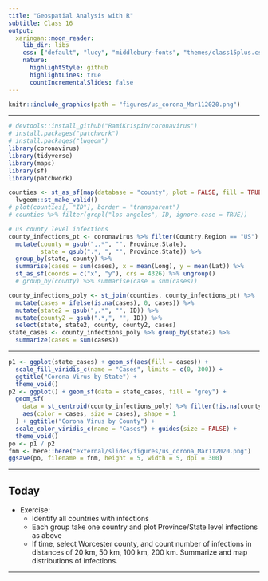```yaml
---
title: "Geospatial Analysis with R"
subtitle: Class 16
output:
  xaringan::moon_reader:
    lib_dir: libs
    css: ["default", "lucy", "middlebury-fonts", "themes/class15plus.css"]
    nature:
      highlightStyle: github
      highlightLines: true
      countIncrementalSlides: false
---
```



```r
knitr::include_graphics(path = "figures/us_corona_Mar112020.png")
```

---

```r
# devtools::install_github("RamiKrispin/coronavirus")
# install.packages("patchwork")
# install.packages("lwgeom")
library(coronavirus)
library(tidyverse)
library(maps)
library(sf)
library(patchwork)

counties <- st_as_sf(map(database = "county", plot = FALSE, fill = TRUE)) %>% 
  lwgeom::st_make_valid()
# plot(counties[, "ID"], border = "transparent")
# counties %>% filter(grepl("los angeles", ID, ignore.case = TRUE))

# us county level infections
county_infections_pt <- coronavirus %>% filter(Country.Region == "US") %>%   
  mutate(county = gsub(",.*", "", Province.State),
         state = gsub(".*, ", "", Province.State)) %>%
  group_by(state, county) %>% 
  summarise(cases = sum(cases), x = mean(Long), y = mean(Lat)) %>% 
  st_as_sf(coords = c("x", "y"), crs = 4326) %>% ungroup()
  # group_by(county) %>% summarise(case = sum(cases))

county_infections_poly <- st_join(counties, county_infections_pt) %>% 
  mutate(cases = ifelse(is.na(cases), 0, cases)) %>% 
  mutate(state2 = gsub(",.*", "", ID)) %>% 
  mutate(county2 = gsub(".*,", "", ID)) %>% 
  select(state, state2, county, county2, cases)
state_cases <- county_infections_poly %>% group_by(state2) %>% 
  summarize(cases = sum(cases))
```

---

```r
p1 <- ggplot(state_cases) + geom_sf(aes(fill = cases)) + 
  scale_fill_viridis_c(name = "Cases", limits = c(0, 300)) +
  ggtitle("Corona Virus by State") + 
  theme_void()
p2 <- ggplot() + geom_sf(data = state_cases, fill = "grey") + 
  geom_sf(
    data = st_centroid(county_infections_poly) %>% filter(!is.na(county)), 
    aes(color = cases, size = cases), shape = 1
  ) + ggtitle("Corona Virus by County") + 
  scale_color_viridis_c(name = "Cases") + guides(size = FALSE) + 
  theme_void()
po <- p1 / p2
fnm <- here::here("external/slides/figures/us_corona_Mar112020.png")
ggsave(po, filename = fnm, height = 5, width = 5, dpi = 300)
```


---

## Today

- Exercise:
  - Identify all countries with infections
  - Each group take one country and plot Province/State level infections as above
  - If time, select Worcester county, and count number of infections in distances of 20 km, 50 km, 100 km,  200 km. Summarize and map distributions of infections.

---

